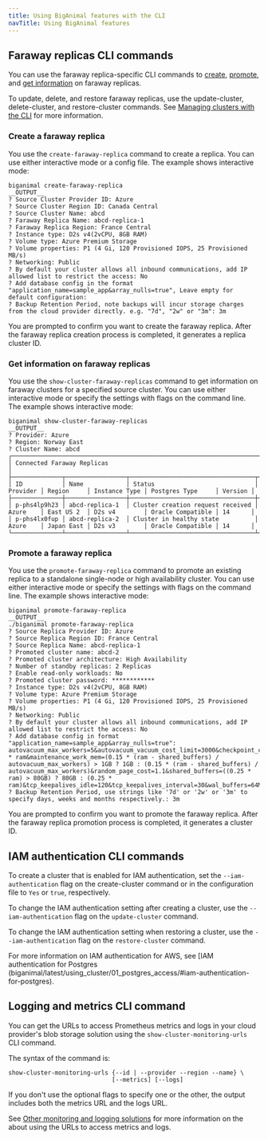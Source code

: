 ```yaml
---
title: Using BigAnimal features with the CLI
navTitle: Using BigAnimal features
---
```


## Faraway replicas CLI commands

You can use the faraway replica-specific CLI commands to [create](#create-a-faraway-replica), [promote](#promote-a-faraway-replica), and [get information](#get-information-on-faraway-replicas) on faraway replicas. 

To update, delete, and restore faraway replicas, use the update-cluster, delete-cluster, and restore-cluster commands. See [Managing clusters with the CLI](/biganimal/latest/reference/cli/managing_clusters/) for more information.

### Create a faraway replica
You use the `create-faraway-replica` command to create a replica. You can use either interactive mode or a config file. The example shows interactive mode:

```
biganimal create-faraway-replica
__OUTPUT__
? Source Cluster Provider ID: Azure
? Source Cluster Region ID: Canada Central
? Source Cluster Name: abcd
? Faraway Replica Name: abcd-replica-1
? Faraway Replica Region: France Central
? Instance type: D2s v4(2vCPU, 8GB RAM)
? Volume type: Azure Premium Storage
? Volume properties: P1 (4 Gi, 120 Provisioned IOPS, 25 Provisioned MB/s)
? Networking: Public
? By default your cluster allows all inbound communications, add IP allowed list to restrict the access: No
? Add database config in the format "application_name=sample_app&array_nulls=true", Leave empty for default configuration: 
? Backup Retention Period, note backups will incur storage charges from the cloud provider directly. e.g. "7d", "2w" or "3m": 3m
```
You are prompted to confirm you want to create the faraway replica. After the faraway replica creation process is completed, it generates a replica cluster ID.





### Get information on faraway replicas
You use the `show-cluster-faraway-replicas` command to get information on faraway clusters for a specified source cluster. You can use either interactive mode or specify the settings with flags on the command line. The example shows interactive mode:

```
biganimal show-cluster-faraway-replicas
__OUTPUT__
? Provider: Azure
? Region: Norway East
? Cluster Name: abcd
┌──────────────────────────────────────────────────────────────────────────────────────────────────────────────────────────────────────────┐
│ Connected Faraway Replicas                                                                                                               │
├──────────────┬─────────────────┬───────────────────────────────────┬──────────┬────────────┬───────────────┬───────────────────┬─────────┤
│ ID           │ Name            │ Status                            │ Provider │ Region     │ Instance Type │ Postgres Type     │ Version │
├──────────────┼─────────────────┼───────────────────────────────────┼──────────┼────────────┼───────────────┼───────────────────┼─────────┤
│ p-phs4lp9h23 │ abcd-replica-1  │ Cluster creation request received │ Azure    │ East US 2  │ D2s v4        │ Oracle Compatible │ 14      │
│ p-phs4lx0fup │ abcd-replica-2  │ Cluster in healthy state          │ Azure    │ Japan East │ D2s v3        │ Oracle Compatible │ 14      │
└──────────────┴─────────────────┴───────────────────────────────────┴──────────┴────────────┴───────────────┴───────────────────┴─────────┘
```

### Promote a faraway replica

You use the `promote-faraway-replica` command to promote an existing replica to a standalone single-node or high availability cluster. You can use either interactive mode or specify the settings with flags on the command line. The example shows interactive mode:

```
biganimal promote-faraway-replica
__OUTPUT__
./biganimal promote-faraway-replica
? Source Replica Provider ID: Azure
? Source Replica Region ID: France Central
? Source Replica Name: abcd-replica-1
? Promoted cluster name: abcd-2
? Promoted cluster architecture: High Availability
? Number of standby replicas: 2 Replicas
? Enable read-only workloads: No
? Promoted cluster password: ************
? Instance type: D2s v4(2vCPU, 8GB RAM)
? Volume type: Azure Premium Storage
? Volume properties: P1 (4 Gi, 120 Provisioned IOPS, 25 Provisioned MB/s)
? Networking: Public
? By default your cluster allows all inbound communications, add IP allowed list to restrict the access: No
? Add database config in format "application_name=sample_app&array_nulls=true": autovacuum_max_workers=5&autovacuum_vacuum_cost_limit=3000&checkpoint_completion_target=0.9&checkpoint_timeout=15min&cpu_tuple_cost=0.03&effective_cache_size=0.75 * ram&maintenance_work_mem=(0.15 * (ram - shared_buffers) / autovacuum_max_workers) > 1GB ? 1GB : (0.15 * (ram - shared_buffers) / autovacuum_max_workers)&random_page_cost=1.1&shared_buffers=((0.25 * ram) > 80GB) ? 80GB : (0.25 * ram)&tcp_keepalives_idle=120&tcp_keepalives_interval=30&wal_buffers=64MB&wal_compression=on
? Backup Retention Period, use strings like '7d' or '2w' or '3m' to specify days, weeks and months respectively.: 3m
```
You are prompted to confirm you want to promote the faraway replica. After the faraway replica promotion process is completed, it generates a cluster ID.

## IAM authentication CLI commands

To create a cluster that is enabled for IAM authentication, set the `--iam-authentication` flag on the create-cluster command or in the configuration file to `Yes` or `true`, respectively.

To change the IAM authentication setting after creating a cluster, use the `--iam-authentication` flag on the `update-cluster` command. 

To change the IAM authentication setting when restoring a cluster, use the `--iam-authentication` flag on the `restore-cluster` command. 

For more information on IAM authentication for AWS, see [IAM authentication for Postgres
(biganimal/latest/using_cluster/01_postgres_access/#iam-authentication-for-postgres).

## Logging and metrics CLI command

You can get the URLs to access Prometheus metrics and logs in your cloud provider's blob storage solution using the `show-cluster-monitoring-urls` CLI command.

The syntax of the command is:

```
show-cluster-monitoring-urls {--id | --provider --region --name} \
                             [--metrics] [--logs]
```

If you don't use the optional flags to specify one or the other, the output includes both the metrics URL and the logs URL. 

See [Other monitoring and logging solutions](/biganimal/latest/using_cluster/05_monitoring_and_logging/other_monitoring/) for more information on the about using the URLs to access metrics and logs. 